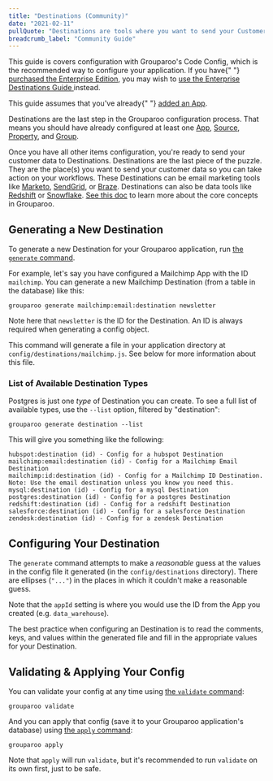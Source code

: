 ```yaml
---
title: "Destinations (Community)"
date: "2021-02-11"
pullQuote: "Destinations are tools where you want to send your Customer Data so you can take action on your workflows."
breadcrumb_label: "Community Guide"
---
```


<Alert variant="primary">
  <p className="mb-0">
    This guide is covers configuration with Grouparoo's Code Config, which is
    the recommended way to configure your application. If you have{" "}
    <a href="/meet">purchased the Enterprise Edition</a>, you may wish to
    <a href="/docs/config/destinations/enterprise">
      use the Enterprise Destinations Guide
    </a> instead.
  </p>
</Alert>

<Alert variant="warning">
  <p className="mb-0">
    This guide assumes that you've already{" "}
    <a href="/docs/config/apps/community">added an App</a>.
  </p>
</Alert>

Destinations are the last step in the Grouparoo configuration process. That means you should have already configured at least one [App](/docs/config/app/enterprise), [Source](/docs/config/destination/enterprise), [Property](/docs/config/properties/enterprise), and [Group](/docs/config/group/enterprise).

Once you have all other items configuration, you're ready to send your customer data to Destinations. Destinations are the last piece of the puzzle. They are the place(s) you want to send your customer data so you can take action on your workflows. These Destinations can be email marketing tools like [Marketo](https://www.marketo.com/), [SendGrid](https://sendgrid.com/), or [Braze](https://www.braze.com/). Destinations can also be data tools like [Redshift](https://aws.amazon.com/redshift) or [Snowflake](https://www.snowflake.com/). [See this doc](/docs/getting-started/product-concepts) to learn more about the core concepts in Grouparoo.

## Generating a New Destination

To generate a new Destination for your Grouparoo application, run [the `generate` command](/docs/cli/config#generate).

For example, let's say you have configured a Mailchimp App with the ID `mailchimp`. You can generate a new Mailchimp Destination (from a table in the database) like this:

    grouparoo generate mailchimp:email:destination newsletter

Note here that `newsletter` is the ID for the Destination. An ID is always required when generating a config object.

This command will generate a file in your application directory at `config/destinations/mailchimp.js`. See below for more information about this file.

### List of Available Destination Types

Postgres is just one _type_ of Destination you can create. To see a full list of available types, use the `--list` option, filtered by "destination":

    grouparoo generate destination --list

This will give you something like the following:

    hubspot:destination (id) - Config for a hubspot Destination
    mailchimp:email:destination (id) - Config for a Mailchimp Email Destination
    mailchimp:id:destination (id) - Config for a Mailchimp ID Destination. Note: Use the email destination unless you know you need this.
    mysql:destination (id) - Config for a mysql Destination
    postgres:destination (id) - Config for a postgres Destination
    redshift:destination (id) - Config for a redshift Destination
    salesforce:destination (id) - Config for a salesforce Destination
    zendesk:destination (id) - Config for a zendesk Destination

## Configuring Your Destination

The `generate` command attempts to make a _reasonable_ guess at the values in the config file it generated (in the `config/destinations` directory). There are ellipses (`"..."`) in the places in which it couldn't make a reasonable guess.

Note that the `appId` setting is where you would use the ID from the App you created (e.g. `data_warehouse`).

The best practice when configuring an Destination is to read the comments, keys, and values within the generated file and fill in the appropriate values for your Destination.

## Validating & Applying Your Config

You can validate your config at any time using [the `validate` command](/docs/cli/config#validate):

    grouparoo validate

And you can apply that config (save it to your Grouparoo application's database) using [the `apply` command](/docs/cli/config#apply):

    grouparoo apply

Note that `apply` will run `validate`, but it's recommended to run `validate` on its own first, just to be safe.
